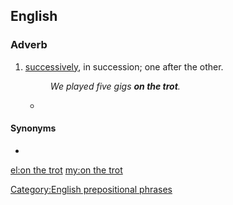 ==English==

===Adverb===
{{en-adv|-|head=[[on]] [[the]] [[trot]]}}

# {{lb|en|idiomatic}} [[successively]], in succession; one after the other.
#: ''We played five gigs '''on the trot'''.''
#* {{quote-journal
|date=September 27, 2011
|author=Alistair Magowan
|title=Bayern Munich 2 - 0 Man City
|work=BBC Sport
|url=http://news.bbc.co.uk/sport2/hi/football/europe/14982446.stm
|page=
|passage=But they came up against an impressive force in Bayern, who extended their run to 10 wins '''on the trot''', having scored 28 goals in the process and conceding none.}}

====Synonyms====
* {{l|en|in a row}}

[[Category:English prepositional phrases]]

[[el:on the trot]]
[[my:on the trot]]